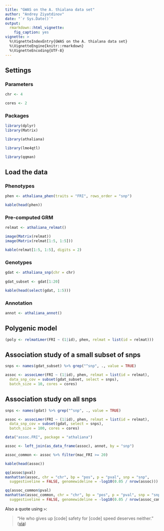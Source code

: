 ```yaml
---
title: "GWAS on the A. thialana data set"
author: "Andrey Ziyatdinov"
date: "`r Sys.Date()`"
output:
  rmarkdown::html_vignette:
    fig_caption: yes
vignette: >
  %\VignetteIndexEntry{GWAS on the A. thialana data set}
  %\VignetteEngine{knitr::rmarkdown}
  %\VignetteEncoding{UTF-8}
---
```


## Settings

### Parameters

```r
chr <- 4

cores <- 2
```

### Packages

```r
library(dplyr)
library(Matrix)

library(athaliana)

library(lme4qtl)

library(qqman)
```

## Load the data

### Phenotypes

```r
phen <- athaliana_phen(traits = "FRI", rows_order = "snp")
```

```r
kable(head(phen))
```

### Pre-computed GRM

```r
relmat <- athaliana_relmat()
```

```r
image(Matrix(relmat))
image(Matrix(relmat[1:5, 1:5]))
```

```r
kable(relmat[1:5, 1:5], digits = 2)
```

### Genotypes

```r
gdat <- athaliana_snp(chr = chr)
  
gdat_subset <- gdat[1:20]
```

```r
kable(head(select(gdat, 1:5)))
```

### Annotation

```r
annot <- athaliana_annot()
```

## Polygenic model

```r
(poly <- relmatLmer(FRI ~ (1|id), phen, relmat = list(id = relmat)))
```

## Association study of a small subset of snps

```r
snps <- names(gdat_subset) %>% grep("^snp", ., value = TRUE)

assoc <- assocLmer(FRI ~ (1|id), phen, relmat = list(id = relmat), 
  data_snp_cov = subset(gdat_subset, select = snps), 
  batch_size = 10, cores = cores)
```


## Association study on all snps

```r
snps <- names(gdat) %>% grep("^snp", ., value = TRUE)

assoc <- assocLmer(FRI ~ (1|id), phen, relmat = list(id = relmat), 
  data_snp_cov = subset(gdat, select = snps),
  batch_size = 100, cores = cores)
```

```r
data("assoc.FRI", package = "athaliana") 

assoc <- left_join(as_data_frame(assoc), annot, by = "snp")
```

```r
assoc_common <- assoc %>% filter(mac_FRI >= 20)
```

```r
kable(head(assoc))
```

```r
qq(assoc$pval)
manhattan(assoc, chr = "chr", bp = "pos", p = "pval", snp = "snp",
  suggestiveline = FALSE, genomewideline = -log10(0.05 / nrow(assoc)))
```

```r
qq(assoc_common$pval)
manhattan(assoc_common, chr = "chr", bp = "pos", p = "pval", snp = "snp",
  suggestiveline = FALSE, genomewideline = -log10(0.05 / nrow(assoc_common)))
```

Also a quote using `>`:

> "He who gives up [code] safety for [code] speed deserves neither."
([via](https://twitter.com/hadleywickham/status/504368538874703872))
